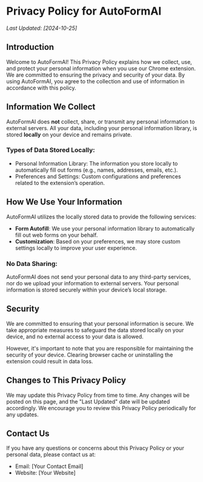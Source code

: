 # Privacy Policy for AutoFormAI

_Last Updated: [2024-10-25]_

## Introduction

Welcome to AutoFormAI! This Privacy Policy explains how we collect, use, and protect your personal information when you use our Chrome extension. We are committed to ensuring the privacy and security of your data. By using AutoFormAI, you agree to the collection and use of information in accordance with this policy.

## Information We Collect

AutoFormAI does **not** collect, share, or transmit any personal information to external servers. All your data, including your personal information library, is stored **locally** on your device and remains private.

### Types of Data Stored Locally:

- Personal Information Library: The information you store locally to automatically fill out forms (e.g., names, addresses, emails, etc.).
- Preferences and Settings: Custom configurations and preferences related to the extension’s operation.

## How We Use Your Information

AutoFormAI utilizes the locally stored data to provide the following services:

- **Form Autofill**: We use your personal information library to automatically fill out web forms on your behalf.
- **Customization**: Based on your preferences, we may store custom settings locally to improve your user experience.

### No Data Sharing:
AutoFormAI does not send your personal data to any third-party services, nor do we upload your information to external servers. Your personal information is stored securely within your device’s local storage.

## Security

We are committed to ensuring that your personal information is secure. We take appropriate measures to safeguard the data stored locally on your device, and no external access to your data is allowed.

However, it's important to note that you are responsible for maintaining the security of your device. Clearing browser cache or uninstalling the extension could result in data loss.

## Changes to This Privacy Policy

We may update this Privacy Policy from time to time. Any changes will be posted on this page, and the "Last Updated" date will be updated accordingly. We encourage you to review this Privacy Policy periodically for any updates.

## Contact Us

If you have any questions or concerns about this Privacy Policy or your personal data, please contact us at:

- Email: [Your Contact Email]
- Website: [Your Website]

